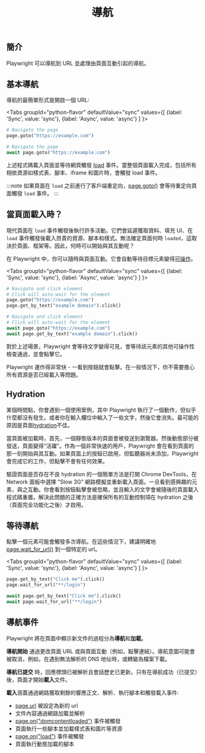 ﻿---
id: navigations
title: "導航"
---

## 簡介

Playwright 可以導航到 URL 並處理由頁面互動引起的導航。

## 基本導航

導航的最簡單形式是開啟一個 URL:

<Tabs
  groupId="python-flavor"
  defaultValue="sync"
  values={[
    {label: 'Sync', value: 'sync'},
    {label: 'Async', value: 'async'}
  ]
}>
<TabItem value="sync">

```py
# Navigate the page
page.goto("https://example.com")
```

</TabItem>
<TabItem value="async">

```py
# Navigate the page
await page.goto("https://example.com")
```

</TabItem>
</Tabs>

上述程式碼載入頁面並等待網頁觸發 [load](https://developer.mozilla.org/en-US/docs/Web/API/Window/load_event) 事件。當整個頁面載入完成，包括所有相依資源如樣式表、腳本、iframe 和圖片時，會觸發 load 事件。

:::note
如果頁面在 `load` 之前進行了客戶端重定向，[page.goto()](/api/class-page.mdx#page-goto) 會等待重定向頁面觸發 `load` 事件。
:::

## 當頁面載入時？

現代頁面在 `load` 事件觸發後執行許多活動。它們會延遲獲取資料、填充 UI、在 `load` 事件觸發後載入昂貴的資源、腳本和樣式。無法確定頁面何時 `loaded`，這取決於頁面、框架等。因此，何時可以開始與其互動呢？

在 Playwright 中，你可以隨時與頁面互動。它會自動等待目標元素變得[可操作](./actionability.mdx)。

<Tabs
  groupId="python-flavor"
  defaultValue="sync"
  values={[
    {label: 'Sync', value: 'sync'},
    {label: 'Async', value: 'async'}
  ]
}>
<TabItem value="sync">

```py
# Navigate and click element
# Click will auto-wait for the element
page.goto("https://example.com")
page.get_by_text("example domain").click()
```

</TabItem>
<TabItem value="async">

```py
# Navigate and click element
# Click will auto-wait for the element
await page.goto("https://example.com")
await page.get_by_text("example domain").click()
```

</TabItem>
</Tabs>

對於上述場景，Playwright 會等待文字變得可見，會等待該元素的其他可操作性檢查通過，並會點擊它。

Playwright 運作得非常快 - 一看到按鈕就會點擊。在一般情況下，你不需要擔心所有資源是否已經載入等問題。

## Hydration

某個時間點，你會遇到一個使用案例，其中 Playwright 執行了一個動作，但似乎什麼都沒有發生。或者你在輸入欄位中輸入了一些文字，然後它會消失。最可能的原因是頁面[hydration](https://en.wikipedia.org/wiki/Hydration_(web_development))不佳。

當頁面被加載時，首先，一個靜態版本的頁面會被發送到瀏覽器。然後動態部分被發送，頁面變得“活躍”。作為一個非常快速的用戶，Playwright 會在看到頁面的那一刻開始與其互動。如果頁面上的按鈕已啟用，但監聽器尚未添加，Playwright 會完成它的工作，但點擊不會有任何效果。

驗證頁面是否存在不良 hydration 的一個簡單方法是打開 Chrome DevTools，在 Network 面板中選擇 "Slow 3G" 網路模擬並重新載入頁面。一旦看到感興趣的元素，與之互動。你會看到按鈕點擊會被忽略，並且輸入的文字會被隨後的頁面載入程式碼重置。解決此問題的正確方法是確保所有的互動控制項在 hydration 之後（頁面完全功能化之後）才啟用。

## 等待導航

點擊一個元素可能會觸發多次導航。在這些情況下，建議明確地 [page.wait_for_url()](/api/class-page.mdx#page-wait-for-url) 到一個特定的 url。

<Tabs
  groupId="python-flavor"
  defaultValue="sync"
  values={[
    {label: 'Sync', value: 'sync'},
    {label: 'Async', value: 'async'}
  ]
}>
<TabItem value="sync">

```py
page.get_by_text("Click me").click()
page.wait_for_url("**/login")
```

</TabItem>
<TabItem value="async">

```py
await page.get_by_text("Click me").click()
await page.wait_for_url("**/login")
```

</TabItem>
</Tabs>

## 導航事件

Playwright 將在頁面中顯示新文件的過程分為**導航**和**加載**。

**導航開始** 通過更改頁面 URL 或與頁面互動（例如，點擊連結）。導航意圖可能會被取消，例如，在遇到無法解析的 DNS 地址時，或轉變為檔案下載。

**導航已提交** 時，回應標頭已被解析且會話歷史已更新。只有在導航成功（已提交）後，頁面才開始**載入**文件。

**載入**涵蓋通過網路獲取剩餘的響應正文、解析、執行腳本和觸發載入事件:

- [page.url](/api/class-page.mdx#page-url) 被設定為新的 url
- 文件內容通過網路加載並解析
- [page.on("domcontentloaded")](https://api/class-page.mdx#page-event-dom-content-loaded) 事件被觸發
- 頁面執行一些腳本並加載樣式表和圖片等資源
- [page.on("load")](https://api/class-page.mdx#page-event-load) 事件被觸發
- 頁面執行動態加載的腳本




[Accessibility]: /api/class-accessibility.mdx "Accessibility"
[APIRequest]: /api/class-apirequest.mdx "APIRequest"
[APIRequestContext]: /api/class-apirequestcontext.mdx "APIRequestContext"
[APIResponse]: /api/class-apiresponse.mdx "APIResponse"
[APIResponseAssertions]: /api/class-apiresponseassertions.mdx "APIResponseAssertions"
[Browser]: /api/class-browser.mdx "Browser"
[BrowserContext]: /api/class-browsercontext.mdx "BrowserContext"
[BrowserType]: /api/class-browsertype.mdx "BrowserType"
[CDPSession]: /api/class-cdpsession.mdx "CDPSession"
[Clock]: /api/class-clock.mdx "Clock"
[ConsoleMessage]: /api/class-consolemessage.mdx "ConsoleMessage"
[Dialog]: /api/class-dialog.mdx "Dialog"
[Download]: /api/class-download.mdx "Download"
[ElementHandle]: /api/class-elementhandle.mdx "ElementHandle"
[Error]: /api/class-error.mdx "Error"
[FileChooser]: /api/class-filechooser.mdx "FileChooser"
[Frame]: /api/class-frame.mdx "Frame"
[FrameLocator]: /api/class-framelocator.mdx "FrameLocator"
[JSHandle]: /api/class-jshandle.mdx "JSHandle"
[Keyboard]: /api/class-keyboard.mdx "Keyboard"
[Locator]: /api/class-locator.mdx "Locator"
[LocatorAssertions]: /api/class-locatorassertions.mdx "LocatorAssertions"
[Mouse]: /api/class-mouse.mdx "Mouse"
[Page]: /api/class-page.mdx "Page"
[PageAssertions]: /api/class-pageassertions.mdx "PageAssertions"
[Playwright]: /api/class-playwright.mdx "Playwright"
[Request]: /api/class-request.mdx "Request"
[Response]: /api/class-response.mdx "Response"
[Route]: /api/class-route.mdx "Route"
[Selectors]: /api/class-selectors.mdx "Selectors"
[TimeoutError]: /api/class-timeouterror.mdx "TimeoutError"
[Touchscreen]: /api/class-touchscreen.mdx "Touchscreen"
[Tracing]: /api/class-tracing.mdx "Tracing"
[Video]: /api/class-video.mdx "Video"
[WebError]: /api/class-weberror.mdx "WebError"
[WebSocket]: /api/class-websocket.mdx "WebSocket"
[Worker]: /api/class-worker.mdx "Worker"
[Element]: https://developer.mozilla.org/en-US/docs/Web/API/element "Element"
[EvaluationArgument]: /evaluating.mdx#evaluation-argument "EvaluationArgument"
[Promise]: https://developer.mozilla.org/en-US/docs/Web/JavaScript/Reference/Global_Objects/Promise "Promise"
[iterator]: https://developer.mozilla.org/en-US/docs/Web/JavaScript/Reference/Iteration_protocols "Iterator"
[origin]: https://developer.mozilla.org/en-US/docs/Glossary/Origin "Origin"
[selector]: https://developer.mozilla.org/en-US/docs/Web/CSS/CSS_Selectors "selector"
[Serializable]: https://developer.mozilla.org/en-US/docs/Web/JavaScript/Reference/Global_Objects/JSON/stringify#Description "Serializable"
[UIEvent.detail]: https://developer.mozilla.org/en-US/docs/Web/API/UIEvent/detail "UIEvent.detail"
[UnixTime]: https://en.wikipedia.org/wiki/Unix_time "Unix Time"
[xpath]: https://developer.mozilla.org/en-US/docs/Web/XPath "xpath"

[Any]: https://docs.python.org/3/library/typing.html#typing.Any "Any"
[bool]: https://docs.python.org/3/library/stdtypes.html "bool"
[bytes]: https://docs.python.org/3/library/stdtypes.html#bytes "bytes"
[Callable]: https://docs.python.org/3/library/typing.html#typing.Callable "Callable"
[EventContextManager]: https://docs.python.org/3/reference/datamodel.html#context-managers "Event context manager"
[EventEmitter]: https://pyee.readthedocs.io/en/latest/#pyee.BaseEventEmitter "EventEmitter"
[Exception]: https://docs.python.org/3/library/exceptions.html#Exception "Exception"
[Dict]: https://docs.python.org/3/library/typing.html#typing.Dict "Dict"
[float]: https://docs.python.org/3/library/stdtypes.html#numeric-types-int-float-complex "float"
[int]: https://docs.python.org/3/library/stdtypes.html#numeric-types-int-float-complex "int"
[List]: https://docs.python.org/3/library/typing.html#typing.List "List"
[NoneType]: https://docs.python.org/3/library/constants.html#None "None"
[Pattern]: https://docs.python.org/3/library/re.html "Pattern"
[URL]: https://en.wikipedia.org/wiki/URL "URL"
[pathlib.Path]: https://realpython.com/python-pathlib/ "pathlib.Path"
[str]: https://docs.python.org/3/library/stdtypes.html#text-sequence-type-str "str"
[Union]: https://docs.python.org/3/library/typing.html#typing.Union "Union"
[datetime]: https://docs.python.org/3/library/datetime.html#datetime.datetime "datetime"

[all available image tags]: https://mcr.microsoft.com/en-us/product/playwright/python/about "all available image tags"
[Microsoft Artifact Registry]: https://mcr.microsoft.com/en-us/product/playwright/python/about "Microsoft Artifact Registry"
[Dockerfile.jammy]: https://github.com/microsoft/playwright-python/blob/main/utils/docker/Dockerfile.jammy "Dockerfile.jammy"
